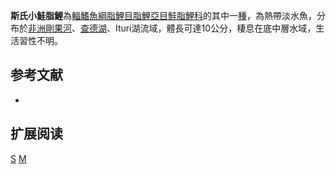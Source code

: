 {{Speciesbox 
| genus = Micralestes
| species = stormsi
| status = LC
| status_system = IUCN3.1
| authority =  [[Boulenger|Boulenger]], 1902
| synonyms = *''Alestopetersius stormsi''<br /><small>Boulenger, 1902</small>
*''Phenacogrammus stormsi''<br /><small>Boulenger, 1902</small>
*''Alestes stolatus''<br /><small>Boulenger, 1902</small>
*''Brycinus stolatus''<br /><small>Boulenger, 1902</small>
}}
'''斯氏小鮭脂鯉'''為[[輻鰭魚綱|輻鰭魚綱]][[脂鯉目|脂鯉目]][[脂鯉亞目|脂鯉亞目]][[鮭脂鯉科|鮭脂鯉科]]的其中一[[種|種]]，為熱帶淡水魚，分布於[[非洲|非洲]][[剛果河|剛果河]]、[[查德湖|查德湖]]、Ituri湖流域，體長可達10公分，棲息在底中層水域，生活習性不明。

==参考文献==
{{refbegin}}
*{{FishBase_species|genus=Micralestes|species=stormsi |year=2014|month=1}}
{{refend}}

== 扩展阅读 ==
{{refbegin}}
{{wikispecies-inline|Micralestes stormsi|斯氏小鮭脂鯉}}
{{refend}}

{{Taxonbar|from=Q3318224}}

[[Category:小鮭脂鯉屬|S]]
[[Category:1902年描述的魚類|M]]

{{魚類小作品}}